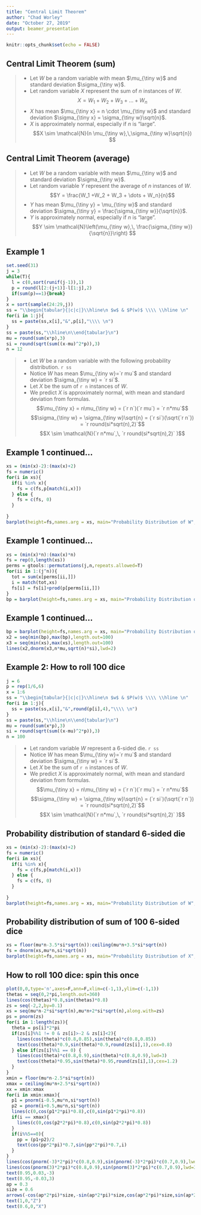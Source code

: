 ```yaml
---
title: "Central Limit Theorem"
author: "Chad Worley"
date: "October 27, 2019"
output: beamer_presentation
---
```


```r
knitr::opts_chunk$set(echo = FALSE)
```

## Central Limit Theorem (sum)

>- Let $W$ be a random variable with mean $\mu_{\tiny w}$ and standard deviation $\sigma_{\tiny w}$. 
>- Let random variable $X$ represent the sum of $n$ instances of $W$.
  $$X = W_1 +W_2 + W_3 + \dots + W_n$$
>- $X$ has mean $\mu_{\tiny x} = n \cdot \mu_{\tiny w}$ and standard deviation $\sigma_{\tiny x} = \sigma_{\tiny w}\sqrt{n}$.
>- $X$ is approximately normal, especially if $n$ is "large".
$$X \sim \mathcal{N}(n \mu_{\tiny w},\,\sigma_{\tiny w}\sqrt{n}) $$

## Central Limit Theorem (average)

>- Let $W$ be a random variable with mean $\mu_{\tiny w}$ and standard deviation $\sigma_{\tiny w}$. 
>- Let random variable $Y$ represent the average of $n$ instances of $W$.
  $$Y = \frac{W_1 +W_2 + W_3 + \dots + W_n}{n}$$
>- $Y$ has mean $\mu_{\tiny y} = \mu_{\tiny w}$ and standard deviation $\sigma_{\tiny y} = \frac{\sigma_{\tiny w}}{\sqrt{n}}$.
>- $Y$ is approximately normal, especially if $n$ is "large".
$$Y \sim \mathcal{N}\left(\mu_{\tiny w},\, \frac{\sigma_{\tiny w}}{\sqrt{n}}\right) $$


## Example 1

```r
set.seed(31)
j = 3
while(T){
  l = c(0,sort(runif(j-1)),1)
  p = round(l[2:(j+1)]-l[1:j],2)
  if(sum(p)==1){break}
}
x = sort(sample(24:29,j))
ss = "\\begin{tabular}{|c|c|}\\hline\n $w$ & $P(w)$ \\\\ \\hline \n"
for(i in 1:j){
  ss = paste(ss,x[i],"&",p[i],"\\\\ \n")
}
ss = paste(ss,"\\hline\n\\end{tabular}\n")
mu = round(sum(x*p),3)
si = round(sqrt(sum((x-mu)^2*p)),3)
n = 12
```
>- Let $W$ be a random variable with the following probability distribution. `r ss`
>- Notice $W$ has mean $\mu_{\tiny w}=`r mu`$ and standard deviation $\sigma_{\tiny w} = `r si`$.
>- Let $X$ be the sum of `r n` instances of $W$.
>- We predict $X$ is approximately normal, with mean and standard deviation from formulas. 
$$\mu_{\tiny x} = n\mu_{\tiny w} = (`r n`)(`r mu`) = `r n*mu`$$
$$\sigma_{\tiny w} = \sigma_{\tiny w}\sqrt{n} = (`r si`)(\sqrt{`r n`}) = `r round(si*sqrt(n),2)`$$
$$X \sim \mathcal{N}(`r n*mu`,\, `r round(si*sqrt(n),2)` )$$

## Example 1 continued...

```r
xs = (min(x)-2):(max(x)+2)
fs = numeric()
for(i in xs){
  if(i %in% x){
    fs = c(fs,p[match(i,x)])
  } else {
    fs = c(fs, 0)
  }
  
}
barplot(height=fs,names.arg = xs, main="Probability Distribution of W", xlab="Measurement", ylab="Probability",space=0)
```

## Example 1 continued...

```r
xs = (min(x)*n):(max(x)*n)
fs = rep(0,length(xs))
perms = gtools::permutations(j,n,repeats.allowed=T)
for(ii in 1:(j^n)){
  tot = sum(x[perms[ii,]])
  i = match(tot,xs)
  fs[i] = fs[i]+prod(p[perms[ii,]])
}
bp = barplot(height=fs,names.arg = xs, main="Probability Distribution of X", xlab="Measurement", ylab="Probability",ylim=c(0,max(dnorm(mu*n,mu*n,si*sqrt(n)),max(fs))),space=0)
```

## Example 1 continued...

```r
bp = barplot(height=fs,names.arg = xs, main="Probability Distribution of X and Normal Approximation", xlab="Measurement", ylab="Probability",ylim=c(0,max(dnorm(mu*n,mu*n,si*sqrt(n)),max(fs))),space=0)
x2 = seq(min(bp),max(bp),length.out=100)
x3 = seq(min(xs),max(xs),length.out=100)
lines(x2,dnorm(x3,n*mu,sqrt(n)*si),lwd=2)
```

## Example 2: How to roll 100 dice

```r
j = 6
p = rep(1/6,6)
x = 1:6
ss = "\\begin{tabular}{|c|c|}\\hline\n $w$ & $P(w)$ \\\\ \\hline \n"
for(i in 1:j){
  ss = paste(ss,x[i],"&",round(p[i],4),"\\\\ \n")
}
ss = paste(ss,"\\hline\n\\end{tabular}\n")
mu = round(sum(x*p),3)
si = round(sqrt(sum((x-mu)^2*p)),3)
n = 100
```
>- Let random variable $W$ represent a 6-sided die. `r ss`
>- Notice $W$ has mean $\mu_{\tiny w}=`r mu`$ and standard deviation $\sigma_{\tiny w} = `r si`$.
>- Let $X$ be the sum of `r n` instances of $W$.
>- We predict $X$ is approximately normal, with mean and standard deviation from formulas. 
$$\mu_{\tiny x} = n\mu_{\tiny w} = (`r n`)(`r mu`) = `r n*mu`$$
$$\sigma_{\tiny w} = \sigma_{\tiny w}\sqrt{n} = (`r si`)(\sqrt{`r n`}) = `r round(si*sqrt(n),2)`$$
$$X \sim \mathcal{N}(`r n*mu`,\, `r round(si*sqrt(n),2)` )$$

## Probability distribution of standard 6-sided die

```r
xs = (min(x)-2):(max(x)+2)
fs = numeric()
for(i in xs){
  if(i %in% x){
    fs = c(fs,p[match(i,x)])
  } else {
    fs = c(fs, 0)
  }
  
}
barplot(height=fs,names.arg = xs, main="Probability Distribution of W", xlab="Measurement", ylab="Probability",space=0)
```

## Probability distribution of **sum** of 100 6-sided dice

```r
xs = floor(mu*n-3.5*si*sqrt(n)):ceiling(mu*n+3.5*si*sqrt(n))
fs = dnorm(xs,mu*n,si*sqrt(n))
barplot(height=fs,names.arg = xs, main="Probability Distribution of X", xlab="Measurement", ylab="Probability",space=0)
```


## How to roll 100 dice: spin this once

```r
plot(0,0,type='n',axes=F,ann=F,xlim=c(-1,1),ylim=c(-1,1))
thetas = seq(0,2*pi,length.out=360)
lines(cos(thetas)*0.8,sin(thetas)*0.8)
zs = seq(-2,2,by=0.1)
xs = seq(mu*n-2*si*sqrt(n),mu*n+2*si*sqrt(n),along.with=zs)
ps = pnorm(zs)
for(i in 1:length(zs)){
  theta = ps[i]*2*pi
  if(zs[i]%%1 != 0 & zs[i]>-2 & zs[i]<2){
    lines(cos(theta)*c(0.8,0.85),sin(theta)*c(0.8,0.85))
    text(cos(theta)*0.9,sin(theta)*0.9,round(zs[i],1),cex=0.8)
  } else if(zs[i]%%1 == 0) {
    lines(cos(theta)*c(0.8,0.9),sin(theta)*c(0.8,0.9),lwd=3)
    text(cos(theta)*0.95,sin(theta)*0.95,round(zs[i],1),cex=1.2)
  }
}
xmin = floor(mu*n-2.5*si*sqrt(n))
xmax = ceiling(mu*n+2.5*si*sqrt(n))
xx = xmin:xmax
for(i in xmin:xmax){
  p1 = pnorm(i-0.5,mu*n,si*sqrt(n))
  p2 = pnorm(i+0.5,mu*n,si*sqrt(n))
  lines(c(0,cos(p1*2*pi)*0.8),c(0,sin(p1*2*pi)*0.8))
  if(i == xmax){
    lines(c(0,cos(p2*2*pi)*0.8),c(0,sin(p2*2*pi)*0.8))
  }
  if(i%%5==0){
    pp = (p1+p2)/2
    text(cos(pp*2*pi)*0.7,sin(pp*2*pi)*0.7,i)
  }
}
lines(cos(pnorm(-3)*2*pi)*c(0.8,0.9),sin(pnorm(-3)*2*pi)*c(0.7,0.9),lwd=3)
lines(cos(pnorm(3)*2*pi)*c(0.8,0.9),sin(pnorm(3)*2*pi)*c(0.7,0.9),lwd=3)
text(0.95,0.03,-3)
text(0.95,-0.03,3)
ap = 0.3
size = 0.6
arrows(-cos(ap*2*pi)*size,-sin(ap*2*pi)*size,cos(ap*2*pi)*size,sin(ap*2*pi)*size,lwd=3)
text(1,0,"Z")
text(0.6,0,"X")
```


